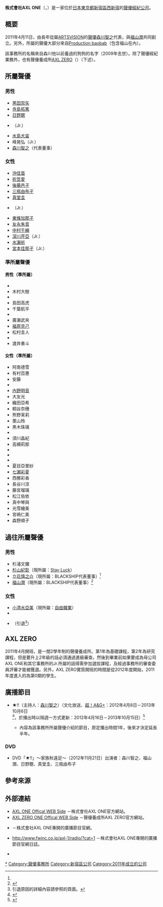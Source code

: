 {{Infobox company
| name = 株式會社AXL ONE
| name_en = AXL ONE Inc.
| logo = 
| logo_size = 
| logo_caption = 
| image =          
| image_size =
| image_caption =
| type = 非上市公司
| trading_name = 
| native_name = 株式会社アクセルワン
| native_name_lang = ja
| other_name = 
| traded_as = 
| ROC_UBN = 
| JPN_CN = 
| fate = 
| predecessor = 
| successor = 
| foundation = {{Start date and age|df=yes|2011|04|01}}
| defunct = <!-- {{End date|YYYY|MM|DD}} -->
| location = {{JPN}}<br />〒160-0023<br />[[東京都|東京都]][[新宿區|新宿區]][[西新宿|西新宿]]7-18-5<br />中央第7西新宿大樓202
| locations = 
| area_served = 
| founder = 
| key_people = [[代表董事|代表董事]]：[[森川智之|森川智之]]
| industry = 聲優的經營管理、新人聲優的培育
| products = [[服務業|服務業]]
| services = 
| revenue = 
| operating_income = 
| net_income = 
| aum = <!-- 僅適用於金融服務類公司。 -->
| assets = 
| equity = 
| owner = 
| num_employees = 
| num_employees_year = 
| parent = 
| divisions = 
| subsid = AXL ZERO<br />（AXL ONE附屬養成所）
| homepage = {{URL|axl-one.com/blog/}} {{ja icon}}
| slogan = 
| capital = 
| market_value = 
| P/E_ratio = 
| earnings_per_share = 
| net_asset_value = 
| accounting_period = 
| major_shareholder = 
| footnotes = 
}}
{{japanese|japanese=アクセルワン|kana=あくせるわん|romaji=Akuseru wan}}
'''株式會社AXL ONE'''（{{lang-ja|株式会社アクセルワン}}，{{lang-en|AXL ONE Inc.}}）是一家位於[[日本|日本]][[東京都|東京都]][[新宿區|新宿區]][[西新宿|西新宿]]的[[聲優|聲優]][[經紀公司|經紀公司]]。

== 概要 ==
2011年4月11日，由長年從屬[[ARTSVISION|ARTSVISION]]的[[聲優|聲優]][[森川智之|森川智之]]代表，與[[福山潤|福山潤]]共同創立。另外，所屬的聲優大部分來自[[Production_baobab|Production baobab]]（包含福山在內）。

該事務所的名稱來自森川他以前養過的狗狗的名字（2009年去世）。除了聲優經紀業務外，也有聲優養成所[[#AXL_ZERO|AXL ZERO]]（{{lang|ja|アクセルゼロ}}）（下述）。

== 所屬聲優 ==
=== 男性 ===
* [[黑田崇矢|黑田崇矢]]
* [[寺島拓篤|寺島拓篤]]
* [[日野聰|日野聰]]
* {{link-ja|真木駿一|真木駿一}}（Jr.）
* [[水島大宙|水島大宙]]
* 峰晃弘（Jr.）
* [[森川智之|森川智之]]（代表董事）

=== 女性 ===
* [[沖佳苗|沖佳苗]]
* [[折笠愛|折笠愛]]
* [[後藤邑子|後藤邑子]]
* [[三瓶由布子|三瓶由布子]]
* [[真堂圭|真堂圭]]
* {{link-ja|高宮彩織|高宮彩織}}（Jr.）
* [[東條加那子|東條加那子]]
* [[友永朱音|友永朱音]]
* [[中村千繪|中村千繪]]
* [[深川芹亞|深川芹亞]]（Jr.）
* [[水瀨祈|水瀨祈]]
* [[宮本佳那子|宮本佳那子]]（Jr.）

=== 準所屬聲優 ===
==== 男性（準所屬） ====
* {{link-ja|君嶋哲|君嶋哲}}
* 木村大樹
* {{link-ja|工藤雅久|工藤雅久}}
* 島田高虎
* 千葉航平
* {{link-ja|葉山翔太|葉山翔太}}
* 廣瀨武央
* [[福原克己|福原克己]]
* 松村圭人
* {{link-ja|弓原健史|弓原健史}}
* 渡井奏斗

==== 女性（準所屬） ====
{{Colbegin|2}}
* 阿南德雪
* 有村百惠
* 安藤{{lang|ja|ゆりあ}}
* {{link-ja|伊波奈奈|伊波奈々}}
* [[內野明音|內野明音]]
* 大友光
* 織田亞希
* 桐谷奈穗
* 熊野茉莉
* 栗山玲
* 黑木珠璃
* {{link-ja|篠宮明日香|篠宮あすか}}
* 須川晶紀
* 高槻莉那
* {{link-ja|田中梅|田中メイ}}
* {{link-ja|珠木望美|珠木のぞみ}}
* {{link-ja|長野芹奈|長野せりな}}
* 夏目亞里紗
* [[七瀨彩夏|七瀨彩夏]]
* 西梛彩香
* 長谷川涼
* 藤宮瑠璃
* 松江佑依
* 真中琴與
* 光雪繪美
* 宮嶋仁美
* 森野順子
{{Colend}}

== 過往所屬聲優 ==
=== 男性 ===
* 杉浦文彌
* [[杉山紀彰|杉山紀彰]]（現所屬：[[Stay_Luck|Stay Luck]]）
* [[立花慎之介|立花慎之介]]（現所屬：BLACKSHIP代表董事）<ref name="left_axl_one" />
* [[福山潤|福山潤]]（現所屬：BLACKSHIP代表董事）<ref name="left_axl_one">{{Cite web|url=http://axl-one.com/news/info/%E7%A6%8F%E5%B1%B1%E6%BD%A4%E3%80%81%E7%AB%8B%E8%8A%B1%E6%85%8E%E4%B9%8B%E4%BB%8B-%E3%81%94%E5%A0%B1%E5%91%8A/|script-title=ja:【福山潤、立花慎之介 ご報告】|work=AXL ONE Offical WEB Side|accessdate=2018-04-02|language=ja|archive-url=https://web.archive.org/web/20180708075628/http://axl-one.com/news/info/%e7%a6%8f%e5%b1%b1%e6%bd%a4%e3%80%81%e7%ab%8b%e8%8a%b1%e6%85%8e%e4%b9%8b%e4%bb%8b-%e3%81%94%e5%a0%b1%e5%91%8a/|archive-date=2018-07-08|dead-url=yes}}</ref>

=== 女性 ===
* [[小清水亞美|小清水亞美]]（現所屬：[[自由職業|自由職業]]）
* {{link-ja|白川愛實|白川愛実}}
* {{link-ja|林沙織|林沙織}}（引退<ref>引退原因的詳細內容請參照{{link-ja|林沙織|林沙織}}{{ja icon}}的頁面。</ref>）

== AXL ZERO ==
2011年4月開班，是一間2學年制的聲優養成所。第1年為基礎課程，第2年為研究課程，但是要升上2年級的話必須通過進級審查。然後到畢業前如果要成為母公司AXL ONE和其它事務所的Jr.所屬的話得需參加選拔課程，及經過事務所的審查委員評審才能被獲選。另外，AXL ZERO實質開班的時間是從2012年度開始，2011年度進入的為第0期的學生。

== 廣播節目 ==
* {{lang|ja|アクセル}}★{{lang|ja|ワンだぁ}}!!（主持人：[[森川智之|森川智之]]）（文化放送、[[超！A&G+|超！A&G+]]：2012年4月8日－2013年10月6日<ref>{{Cite web|publisher=[[超！A&G+|超！A&G+]]公告|url=http://www.agqr.jp/pginfo/2013/09/929.php|title=超！A&G+官網|accessdate=2013-09-23|language=ja|archive-date=2013-09-22|archive-url=https://web.archive.org/web/20130922015800/http://www.agqr.jp/pginfo/2013/09/929.php|dead-url=no}}</ref>，於{{link-ja|animate Times|アニメイトタイムズ|animate TV}}播出時以隔週一方式更新：2012年4月16日－2013年10月15日）<ref>{{Cite web|publisher=[[超！A&G+|超！A&G+]]公式官網|url=http://www.fwinc.co.jp/axl-1/radio/|title=文化放送&Frontier Works公式官網|accessdate=2012-04|language=ja|archive-date=2017-12-14|archive-url=https://web.archive.org/web/20171214182323/http://www.fwinc.co.jp/axl-1/radio/|dead-url=no}}</ref>
** 內容為該事務所所屬聲優介紹的節目，原定播出時間1年，後來才決定延長半年。

=== DVD ===
* DVD「{{lang|ja|アクセル}}★{{lang|ja|ワンだぁ}}!!」～家族{{lang|ja|で}}秋{{lang|ja|の}}遠足～（2012年11月21日）出演者：森川智之、福山潤、日野聰、真堂圭、三瓶由布子

== 參考來源 ==
{{reflist}}

== 外部連結 ==
* [http://www.axl-one.com/ AXL ONE Offical WEB Side]{{Wayback|url=http://www.axl-one.com/ |date=20120426112003 }} {{ja icon}}－株式會社AXL ONE官方網站。
* [http://www.axl-zero.com/ AXL ZERO ONE Offical WEB Side]{{Wayback|url=http://www.axl-zero.com/ |date=20171209025847 }} {{ja icon}}－聲優養成所AXL ZERO官方網站。
* {{lang|ja|[http://www.fwinc.co.jp/axl-1/radio/ アクセル★ワンだぁ!! 公式webサイト]}} {{ja icon}}－株式會社AXL ONE專開的廣播節目官網。
* http://www.fwinc.co.jp/axl-1/radio/?cat=1{{Wayback|url=http://www.fwinc.co.jp/axl-1/radio/?cat=1 |date=20171214130522 }} {{ja icon}}－株式會社AXL ONE專開的廣播節目官網日誌。
* {{lang|ja|{{Twitter|f_junjun_music|AXL ONE STAFF（アクセルワンスタッフ）}}}} {{ja icon}}

{{AXL ONE}}
[[Category:AXL_ONE|*]]
[[Category:聲優事務所|Category:聲優事務所]]
[[Category:新宿區公司|Category:新宿區公司]]
[[Category:2011年成立的公司|Category:2011年成立的公司]]